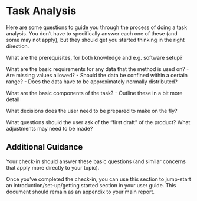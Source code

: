 
# Task Analysis {.appendix}

Here are some questions to guide you through the process of doing a task analysis. You don't have to specifically answer each one of these (and some may not apply), but they should get you started thinking in the right direction. 

What are the prerequisites, for both knowledge and e.g. software setup? 

What are the basic requirements for any data that the method is used on? 
  - Are missing values allowed? 
  - Should the data be confined within a certain range? 
  - Does the data have to be approximately normally distributed? 

What are the basic components of the task?
  - Outline these in a bit more detail


What decisions does the user need to be prepared to make on the fly?

What questions should the user ask of the "first draft" of the product? What adjustments may need to be made?


## Additional Guidance 

Your check-in should answer these basic questions (and similar concerns that apply more directly to your topic). 

Once you've completed the check-in, you can use this section to jump-start an introduction/set-up/getting started section in your user guide. 
This document should remain as an appendix to your main report. 